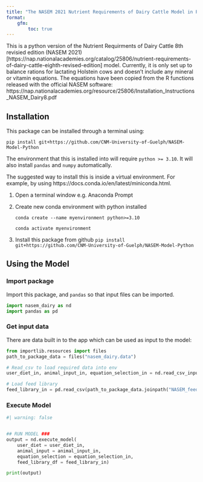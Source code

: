 ```yaml
---
title: "The NASEM 2021 Nutrient Requirements of Dairy Cattle Model in Python"
format: 
    gfm:
        toc: true
---
```




This is a python version of the Nutrient Requirments of Dairy Cattle 8th revisied edition (NASEM 2021)[https://nap.nationalacademies.org/catalog/25806/nutrient-requirements-of-dairy-cattle-eighth-revised-edition] model. Currently, it is only set up to balance rations for lactating Holstein cows and doesn't include any mineral or vitamin equations. The equations have been copied from the R functions released with the official NASEM software: https://nap.nationalacademies.org/resource/25806/Installation_Instructions_NASEM_Dairy8.pdf 


## Installation 

This package can be installed through a terminal using: 
```
pip install git+https://github.com/CNM-University-of-Guelph/NASEM-Model-Python
```

The environment that this is installed into will require `python >= 3.10`. It will also install `pandas` and `numpy` automatically. 
 
The suggested way to install this is inside a virtual environment. For example, by using  https://docs.conda.io/en/latest/miniconda.html.

1. Open a terminal window e.g. Anaconda Prompt
2. Create new conda environment with python installed

    ```
    conda create --name myenvironment python>=3.10

    conda activate myenvironment
    ```

3. Install this package from github
    ```
    pip install git+https://github.com/CNM-University-of-Guelph/NASEM-Model-Python
    ```

    

## Using the Model
### Import package
Import this package, and `pandas` so that input files can be imported.
```python
import nasem_dairy as nd
import pandas as pd
```

### Get input data
There are data built in to the app which can be used as input to the model:
```python
from importlib.resources import files
path_to_package_data = files("nasem_dairy.data")

# Read_csv to load required data into env
user_diet_in, animal_input_in, equation_selection_in = nd.read_csv_input(path_to_package_data.joinpath("input.csv"))

# Load feed library
feed_library_in = pd.read_csv(path_to_package_data.joinpath("NASEM_feed_library.csv"))
```


### Execute Model

```python
#| warning: false


## RUN MODEL ###
output = nd.execute_model(
    user_diet = user_diet_in, 
    animal_input = animal_input_in, 
    equation_selection = equation_selection_in, 
    feed_library_df = feed_library_in)

print(output)
```

